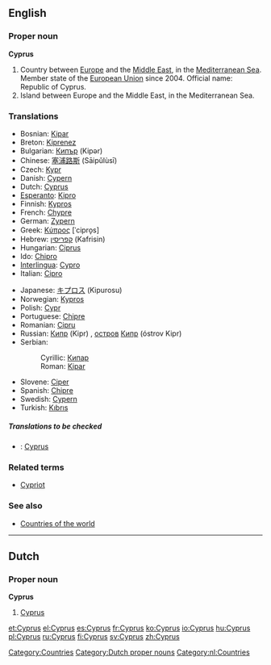 ==English==

===Proper noun===
'''Cyprus'''

# Country between [[Europe]] and the [[Middle East]], in the [[Mediterranean Sea]]. Member state of the [[European Union]] since 2004. Official name: Republic of Cyprus.
# Island between Europe and the Middle East, in the Mediterranean Sea.

===Translations===
{{top}}
*Bosnian: [[Kipar]] {{m}}
*Breton: [[Kiprenez]]
*Bulgarian: [[Кипър]] (Kipər)
*Chinese: [[塞浦路斯]] (Sāipǔlùsī)
*Czech: [[Kypr]]
*Danish: [[Cypern]]
*Dutch: [[Cyprus#Dutch|Cyprus]]
*[[Esperanto]]: [[Kipro]]
*Finnish: [[Kypros]]
*French: [[Chypre]]
*German: [[Zypern]]
*Greek: [[Κύπρος]] [ˈcipro̞s] {{f}}
*Hebrew: [[קפריסין]] (Kafrisin)
*Hungarian: [[Ciprus]]
*Ido: [[Chipro]]
*[[Interlingua]]: [[Cypro]]
*Italian: [[Cipro]]
{{mid}}
*Japanese: [[キプロス]] (Kipurosu)
*Norwegian: [[Kypros]]
*Polish: [[Cypr]]
*Portuguese: [[Chipre]]
*Romanian: [[Cipru]] {{n}}
*Russian: [[Кипр]] (Kipr) {{m}}, [[остров]] [[Кипр]] (óstrov Kipr) {{m}}
*Serbian:
*:Cyrillic: [[Кипар#Serbian|Кипар]] {{m}}
*:Roman: [[Kipar#Serbian|Kipar]] {{m}}
*Slovene: [[Ciper]] {{m}}
*Spanish: [[Chipre]]
*Swedish: [[Cypern]]
*Turkish: [[Kıbrıs]]
{{bottom}}

=====Translations to be checked=====
{{checktrans}}
*{{ttbc|Latin}}: [[Cyprus#Latin|Cyprus]]

===Related terms===
*[[Cypriot]]

===See also===
*[[Countries of the world]]

[[Category:Countries]]

----

==Dutch==
===Proper noun===
'''Cyprus''' {{n}}
# [[Cyprus]]

[[Category:Dutch proper nouns]]
[[Category:nl:Countries]]

[[et:Cyprus]]
[[el:Cyprus]]
[[es:Cyprus]]
[[fr:Cyprus]]
[[ko:Cyprus]]
[[io:Cyprus]]
[[hu:Cyprus]]
[[pl:Cyprus]]
[[ru:Cyprus]]
[[fi:Cyprus]]
[[sv:Cyprus]]
[[zh:Cyprus]]